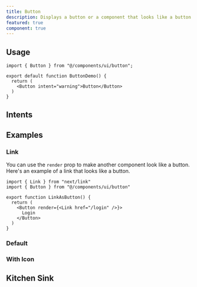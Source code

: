 ```yaml
---
title: Button
description: Displays a button or a component that looks like a button.
featured: true
component: true
---
```


<ComponentPreview name="button-demo" description="A button" />

## Usage

```tsx
import { Button } from "@/components/ui/button";

export default function ButtonDemo() {
  return (
    <Button intent="warning">Button</Button>
  )
}
```


## Intents

## Examples


### Link

You can use the `render` prop to make another component look like a button. Here's an example of a link that looks like a button.

```tsx showLineNumbers
import { Link } from "next/link"
import { Button } from "@/components/ui/button"

export function LinkAsButton() {
  return (
    <Button render={<Link href="/login" />}>
      Login    
    </Button>
  )
}
```

### Default

<ComponentPreview name="button-demo" description="A primary button" />

### With Icon

<ComponentPreview name="button-with-icon" description="A button with an icon" />


## Kitchen Sink

<ComponentPreview
  name="button-kitchen-sink"
  description="All the button variants and intents."
/>